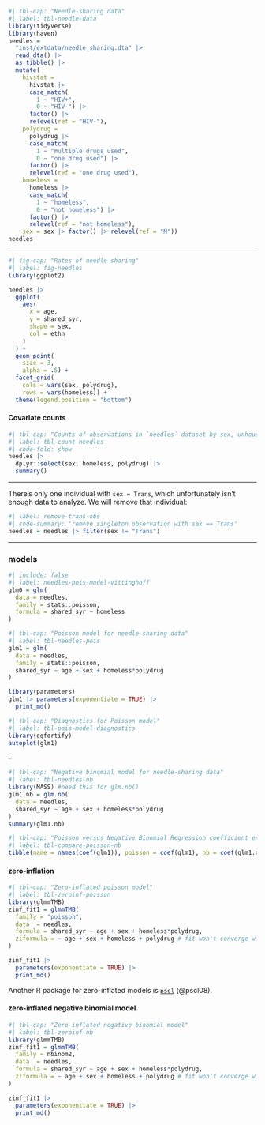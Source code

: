 ```r
#| tbl-cap: "Needle-sharing data"
#| label: tbl-needle-data
library(tidyverse)
library(haven)
needles = 
  "inst/extdata/needle_sharing.dta" |> 
  read_dta() |>
  as_tibble() |>
  mutate(
    hivstat =
      hivstat |>
      case_match(
        1 ~ "HIV+",
        0 ~ "HIV-") |> 
      factor() |> 
      relevel(ref = "HIV-"),
    polydrug =
      polydrug |>
      case_match(
        1 ~ "multiple drugs used",
        0 ~ "one drug used") |>
      factor() |>
      relevel(ref = "one drug used"),
    homeless = 
      homeless |> 
      case_match(
        1 ~ "homeless", 
        0 ~ "not homeless") |>
      factor() |>
      relevel(ref = "not homeless"),
    sex = sex |> factor() |> relevel(ref = "M"))
needles
```

---

```r
#| fig-cap: "Rates of needle sharing"
#| label: fig-needles
library(ggplot2)

needles |> 
  ggplot(
    aes(
      x = age,
      y = shared_syr,
      shape = sex,
      col = ethn
    )
  ) + 
  geom_point(
    size = 3, 
    alpha = .5) +
  facet_grid(
    cols = vars(sex, polydrug), 
    rows = vars(homeless)) +
  theme(legend.position = "bottom")
```

#### Covariate counts

```r
#| tbl-cap: "Counts of observations in `needles` dataset by sex, unhoused status, and multiple drug use"
#| label: tbl-count-needles
#| code-fold: show
needles |> 
  dplyr::select(sex, homeless, polydrug) |> 
  summary()
```

---

There's only one individual with `sex = Trans`, 
which unfortunately isn't enough data to analyze.
We will remove that individual:

```r
#| label: remove-trans-obs
#| code-summary: 'remove singleton observation with sex == Trans'
needles = needles |> filter(sex != "Trans")

```

---

### models {.smaller}

```r
#| include: false
#| label: needles-pois-model-vittinghoff
glm0 = glm(
  data = needles,
  family = stats::poisson,
  formula = shared_syr ~ homeless
)
```

```r
#| tbl-cap: "Poisson model for needle-sharing data"
#| label: tbl-needles-pois
glm1 = glm(
  data = needles,
  family = stats::poisson,
  shared_syr ~ age + sex + homeless*polydrug
)

library(parameters)
glm1 |> parameters(exponentiate = TRUE) |> 
  print_md()
```


```r
#| tbl-cap: "Diagnostics for Poisson model"
#| label: tbl-pois-model-diagnostics
library(ggfortify)
autoplot(glm1)
```

--

```r
#| tbl-cap: "Negative binomial model for needle-sharing data"
#| label: tbl-needles-nb
library(MASS) #need this for glm.nb()
glm1.nb = glm.nb(
  data = needles,
  shared_syr ~ age + sex + homeless*polydrug
)
summary(glm1.nb)
```

```r
#| tbl-cap: "Poisson versus Negative Binomial Regression coefficient estimates"
#| label: tbl-compare-poisson-nb
tibble(name = names(coef(glm1)), poisson = coef(glm1), nb = coef(glm1.nb))
```

#### zero-inflation

```r
#| tbl-cap: "Zero-inflated poisson model"
#| label: tbl-zeroinf-poisson
library(glmmTMB)
zinf_fit1 = glmmTMB(
  family = "poisson",
  data  = needles,
  formula = shared_syr ~ age + sex + homeless*polydrug,
  ziformula = ~ age + sex + homeless + polydrug # fit won't converge with interaction
)

zinf_fit1 |> 
  parameters(exponentiate = TRUE) |> 
  print_md()

```

::: notes

Another R package for zero-inflated models is [`pscl`](https://cran.r-project.org/web/packages/pscl/index.html) (@pscl08).

:::

#### zero-inflated negative binomial model

```r
#| tbl-cap: "Zero-inflated negative binomial model"
#| label: tbl-zeroinf-nb
library(glmmTMB)
zinf_fit1 = glmmTMB(
  family = nbinom2,
  data  = needles,
  formula = shared_syr ~ age + sex + homeless*polydrug,
  ziformula = ~ age + sex + homeless + polydrug # fit won't converge with interaction
)

zinf_fit1 |> 
  parameters(exponentiate = TRUE) |> 
  print_md()

```

